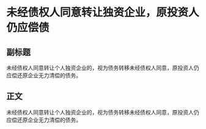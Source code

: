 # 未经债权人同意转让独资企业，原投资人仍应偿债
## 副标题
未经债权人同意转让个人独资企业的，视为债务转移未经债权人同意，原投资人仍应偿还原企业无力清偿的债务。
## 正文
未经债权人同意转让个人独资企业的，视为债务转移未经债权人同意，原投资人仍应偿还原企业无力清偿的债务。